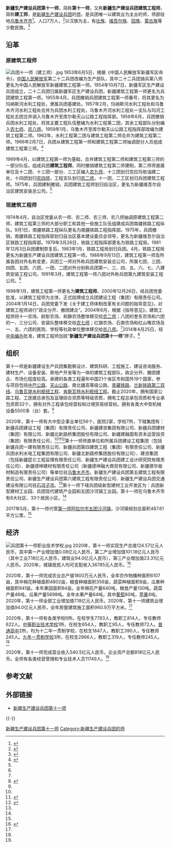 {{Infobox PRCG
|机构名称=新疆生产建设兵团第十一师<br>新疆生产建设兵团建筑工程师
|标志1=National Emblem of the People's Republic of China (2).svg
|职位1=党委书记
|人员1=赵卫东
|职位2=师长
|人员2=
|上级机构= [[新疆生产建设兵团|新疆生产建设兵团]]
|中共本级 = 中国共产党新疆生产建设兵团第十一师委员会
|本级纪检= 中国共产党新疆生产建设兵团第十一师纪律检查委员会
|本级监察= 新疆生产建设兵团第十一师监察委员会
|机构类型= 新疆生产建设兵团的师
|行政级别= 副地厅级
|成立时间= 1953年
|场所1= 师部
|地址1= [[新疆维吾尔自治区|新疆维吾尔自治区]][[乌鲁木齐市|乌鲁木齐市]]
|官网= {{URL|http://www.btdsys.gov.cn/}}
}}

'''新疆生产建设兵团第十一师'''，简称'''第十一师'''，又称'''新疆生产建设兵团建筑工程师'''，简称'''建工师'''，是[[新疆生产建设兵团|新疆生产建设兵团]]的[[师_(军队)|师]]，是兵团唯一以建筑业为主业的师，师部驻地[[乌鲁木齐市|乌鲁木齐市]]<ref name=xjbt>{{cite web|title=第十一师（建工师）|url=http://www.xjbt.gov.cn/c/2017-09-08/508058.shtml|date=2017-09-08|website=新疆生产建设兵团|access-date=2020-07-24|archive-date=2020-07-24|archive-url=https://web.archive.org/web/20200724211017/http://www.xjbt.gov.cn/c/2017-09-08/508058.shtml|dead-url=no}}</ref>。人口7万人，<ref>{{cite journal |title=新疆生产建设兵团第十一师2019年国民经济和社会发展统计公报|journal=天山建设报|date=2021-04-28}}</ref>以汉族为主，有[[壮族|壮族]]、[[维吾尔族|维吾尔族]]、[[回族|回族]]、[[蒙古族|蒙古族]]等少数民族。<ref>{{cite journal|title=新疆生产建设兵团第十一师2015年国民经济和社会发展统计公报}}</ref>

== 沿革 ==
===原建筑工程师===
[[File:兵团十一师（建工师）.jpg|thumb]]
1953年6月5日，根据《中国人民解放军新疆军区命令》，[[中国人民解放军|中国人民解放军]]第二十二兵团改编为生产部队，其中二十二兵团骑兵第八师更名为中国人民解放军新疆建筑工程第一师。1954年10月7日，新疆军区生产建设兵团成立，二十二兵团归属新疆军区生产建设兵团，新疆建筑工程第一师更名为兵团建筑工程第一师。1955年4月，兵团撤销兵团建筑工程第一师番号，将其更名为玛纳斯河水利工程处，隶属兵团基建处。1957年2月，玛纳斯河水利工程处和乌鲁木齐河水利工程处合并为兵团水利工程处，乌鲁木齐河水利工程处一支队与玛河工程处五团合并调入乌鲁木齐至库尔勒天山公路工程指挥部。1958年6月，兵团撤销兵团水利工程处，将其主要工程队伍整编为水利工程第二团，其余工程部队分别编入[[新疆生产建设兵团第七师|农七师]]、[[新疆生产建设兵团第八师|农八师]]。1959年1月，乌鲁木齐至库尔勒天山公路工程指挥部改编为建筑工程第二师。1962年，水利工程第二团与建筑工程第二师合并为建筑工程第二师。1966年2月7日，兵团从建筑工程第一师和建筑工程第二师抽调部分人员组成建筑工程第三师。<ref name=nj>{{cite journal |author1=陈远芳 主编；兵团第十一师史志办|title=第十一师年鉴, 2016|journal=新疆生产建设兵团出版社|p=41-44}}</ref>

1969年4月，以建筑工程第一师为基础，合并建筑工程第二师和建筑工程第三师的一部分队伍，组成兵团'''建筑工程师'''，同时撤销建筑工程第二师建制，第二师师直属单位及十二团、十三团一部分、三工区编入[[新疆生产建设兵团第九师|农九师]]，十三团划归克拉玛依油建二处，十四团划归[[新疆生产建设兵团第四师|农四师]]，工程支队划归[[新疆生产建设兵团第二师|农二师]]，十一团、二工区划归兵团建筑工程师。1975年，兵团建制撤销，兵团建筑工程师划归自治区，更名为新疆维吾尔自治区建筑安装总公司。<ref name=nj></ref>
===现建筑工程师===
1974年4月，自治区党委从农一师、农二师、农三师、农八师抽调原建筑工程第二师、建筑工程第三师的大部分职工和其他一些施工队伍组建成兵团南疆铁路工程纵队。9月1日，南疆铁路工程纵队更名为南疆铁路工程指挥部。1975年，兵团撤销，南疆铁路工程指挥部划归自治区基本建设委员会领导，更名为新疆维吾尔自治区铁路工程指挥部。1979年3月26日，铁路工程指挥部更名为铁路工程局。1981年12月3日兵团建制恢复后，1983年1月，铁路工程局划归兵团。4月，铁路工程局更名为新疆生产建设兵团建筑工程第一师。1988年9月13日，建筑工程第一师及所属各团对外名称变更，兵团工一师对外称兵团建筑安装总公司，所属七团、三团、四团、五团、六团、一团、二团对外分别称兵团第一、三、四、五、六、七、八建筑安装工程公司。1991年3月，建筑工程第一师八团对外称兵团第九建筑安装工程公司。<ref name=nj></ref>

1998年1月，建筑工程第一师更名为'''建筑工程师'''。2000年12月26日，经兵团党委批准，以建筑工程师为主体，正式挂牌成立兵团建设工程（集团）有限责任公司。2004年1月14日，兵团党委下发《关于建工师体制改革有关问题的指导意见》，对建筑工程师进行“政企分开、撤团建企”。2004年6月，根据《指导意见》，建筑工程师将十一农场、尉犁农场、和静农场整体移交给[[新疆生产建设兵团第二师|农二师]]；八团的奎东农场和六团的一、三分公司、安装队整体移交给[[新疆生产建设兵团第七师|农七师]]；红旗农场、石南农场和红山嘴农场及一、五、六团的医院、学校等社政单位整体移交给[[新疆生产建设兵团第八师|农八师]]。<ref name=nj></ref>2014年4月25日，经[[中央机构编制委员会办公室|中央编办]]批准，建筑工程师加挂“'''新疆生产建设兵团第十一师'''”牌子。<ref name=ssgk>{{Cite web|title=兵团第十一师基本情况|url=http://www.btdsys.gov.cn/ssgk/ssgk/|access-date=2022-02-11|date=2021-06-07|publisher=第十一师|6=|archive-date=2022-03-03|archive-url=https://web.archive.org/web/20220303120701/http://www.btdsys.gov.cn/ssgk/ssgk/}}</ref>

== 组织 ==
第十一师是新疆建设生产兵团集勘察设计、建筑科研、工程施工、建设咨询服务、建材生产、设备安装、房地产开发等为一体的建筑工程部队，政企分开、撤团建企、市场化程度较高。承建的各类工程遍布中国21个省区市和国外19个国家，参与项目包括[[中巴公路|中巴公路]]、[[天山公路|天山公路]]、南北疆高等级公路、[[青藏铁路|青藏铁路]]、[[兰新铁路第二双线|兰新铁路第二双线]]、[[乌鲁瓦提水利枢纽工程|乌鲁瓦提水利枢纽工程]]、[[肯斯瓦特水利枢纽工程|肯斯瓦特水利枢纽工程]]。截止2020年，拥有国家公路工程、工民建总承包及监理综合资质等特级资质，拥有工程总承包资质和专业承包资质32个，拥有对外工程承包经营权和过境贸易经营权。拥有各类大中型机械设备5500多（台）套。<ref name=ssgk></ref>

2020年，第十一师有大中型企事业单位56个，医院2家，学校7所，下辖集团有：新疆兵团建设工程（集团）有限责任公司、新疆建咨集团有限公司、新疆兵团建材（集团）有限公司、新疆北新路桥集团股份有限公司、新疆建融国有资本运营投资（集团）有限责任公司，<ref name=xjbt></ref><ref>{{cite book|editor=兵团第十一师史志办|title=第十一师年鉴2016|date=2016-12|publisher=新疆生产建设兵团出版社|isbn=978-7-5574-0525-0}}</ref><ref name="intro">{{cite web|title=兵团第十一师概况（2019年版）|url=http://dsys.xjbt.gov.cn/c/2018-10-15/7170520.shtml|date=2018-10-15|website=新疆兵团第十一师|access-date=2020-07-24|archive-date=2020-07-25|archive-url=https://web.archive.org/web/20200725031331/http://dsys.xjbt.gov.cn/c/2018-10-15/7170520.shtml|dead-url=yes|p=161-262}}</ref>第十一师师直单位和所属兵团建设工程集团（包括新疆兵团一建有限责任公司、新疆兵团第四建筑工程（集团）有限责任公司、新疆兵团水利水电工程集团有限公司、新疆北新路桥集团股份有限公司）、建咨集团（包括新疆昆仑工程监理有限责任公司、新疆生产建设兵团建工设计研究院有限责任公司）、新疆德坤建材有限责任公司（新疆德坤融大商贸有限公司、新疆德华板材制造有限责任公司）等单位驻[[乌鲁木齐市|乌鲁木齐市]]，新疆生产建设兵团第五建筑工程有限责任公司、新疆生产建设兵团第六建筑工程有限责任公司、新疆生产建设兵团交通建设有限公司驻[[石河子市|石河子市]]。<ref name=nj></ref>第十一师下辖兵团级新型建材工业开发区为：兵团新型建材工业园、兵团现代建筑产业园和五团沙河镇工业园。第十一师在乌鲁木齐市有8大社区、33个居民小区。<ref name=xjbt></ref>

2017年5月，第十一师代管[[新疆生产建设兵团第一师|第一师]][[阿拉尔市|阿拉尔市]][[沙河鎮_(阿拉爾市)|五团沙河镇]]，沙河镇规划总面积487.61平方公里。<ref name=ssgk></ref>

==经济==
[[File:兵团第十一师职业技术学校.jpg|thumb]]
2020年，第十一师实现生产总值124.57亿元人民币，其中第一产业增加值0.08亿元人民币，第二产业增加值101.18亿元人民币（其中工业7.18亿元人民币，建筑业94.0亿元人民币），第三产业增加值23.31亿元人民币。2020年，城镇居民人均可支配收入36785元人民币。<ref name=gm2020>{{cite journal|title=新疆生产建设兵团第十一师2020年国民经济和社会发展统计公报|journal=天山建设报|date=2021-04-20}}</ref>

2020年，第十一师完成农业总产值1800万元人民币，全年农作物播种面积6107亩，其中棉花种植面积4802亩，粮食种植面积356亩，蔬菜种植面积8亩，瓜果种植面积941亩。本年果园面积84亩。全年棉花产量640吨，粮食产量130吨，蔬菜产量46吨，瓜果产量5698吨。全年水果产量64吨，其中[[葡萄|葡萄]]60吨，[[苹果|苹果]]4吨。2020年，第十一师全部工业增加值7.18亿元人民币。2020年，第十一师建筑业增加值94.0亿元人民币，全年房屋建筑施工面积960.9万平方米。<ref name=gm2020></ref>

2020年，第十一师有各类学校6所。在校学生7783人，教职工814人，专任教师622人。[[中等专业技术学校|中等职业技术学校]]1所，在校生654人，教职工95人，专任教师72人。[[普通高级中学|普通高中]]2所，均为十二年一贯制学校，在校生1847人，教职工390人，专任教师245人。[[九年一贯制学校|九年一贯制学校]]3所，在校生2966人，教职工319人，专任教师245人。<ref name=gm2020></ref>

2020年，第十一师完成营业收入540.5亿元人民币，企业资产总额818亿元人民币。全师有各类经营管理和专业技术人员11749人。<ref name=gm2020></ref>

== 参考文献 ==
{{Reflist|2}}

== 外部链接 ==
* [http://www.btdsys.gov.cn 新疆生产建设兵团第十一师] {{Wayback|url=http://www.btdsys.gov.cn/ |date=20211123161036 }}

{{-}}
{{新疆生产建设兵团第十一师}}
{{新疆生产建设兵团}}
{{中国人民解放军的师}}
[[Category:新疆生产建设兵团第十一师|]]
[[Category:新疆生产建设兵团的师|Category:新疆生产建设兵团的师]]